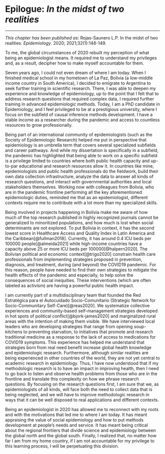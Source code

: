 # Epilogue: _In the midst of two realities_ {#chapter8}

\chaptermark{In the midst of two realities}

\vspace*{\fill}

---

\small
\noindent 
_This chapter has been published as_: Rojas-Saunero L.P. In the midst of two realities. _Epidemiology_. 2020; 2021;32(1):148-149.
\newpage
\normalsize

To me, the global circumstances of 2020 rebuilt my perception of what being an epidemiologist means. It required me to understand my privileges and, as a result, decipher how to make myself accountable for them.

Seven years ago, I could not even dream of where I am today.  When I finished medical school in my hometown of La Paz, Bolivia (a low-middle income country in South America), I decided to emigrate to Argentina to seek further training in scientific research. There, I was able to deepen my experience and knowledge of epidemiology, up to the point that I felt that to address research questions that required complex data, I required further training in advanced epidemiologic methods. Today, I am a PhD candidate in Epidemiology, and I feel privileged to be at a prestigious university, where I focus on the subfield of causal inference methods development. I have a stable income as a researcher during the pandemic and access to countless resources to grow professionally.

Being part of an international community of epidemiologists (such as the Society of Epidemiologic Research) helped me put in perspective that epidemiology is an umbrella term that covers several specialized subfields and career pathways. And while my dissertation is specifically in a subfield, the pandemic has highlighted that being able to work on a specific subfield is a privilege limited to countries where both public health capacity and up-to-par educational and research resources allow it. In countries like mine, epidemiologists and public health professionals do the fieldwork, build their own data collection infrastructure, analyze the data to answer all kinds of research questions, and interact with governmental authorities and local stakeholders themselves. Working now with colleagues from Bolivia, who are in the pandemic frontline performing all the key aforementioned epidemiologic duties, reminded me that as an epidemiologist, different contexts require me to contribute with a lot more than my specialized skills. 

Being involved in projects happening in Bolivia make me aware of how much of the top research published in highly recognized journals cannot be generalized to minoritized populations, and how much is lost when social determinants are not explored. To put Bolivia in context, it has the second lowest score in Healthcare Access and Quality Index in Latin America and the Caribbean[@fullman2018]. Currently, it has around 0.4 ICU beds per 100000 people[@almeida2021] while high-income countries have a capacity above 25 or more ICU beds per 100000[@halpern2020]. The Bolivian political and economic context[@trigo2020] constrain health care professionals from implementing strategies proposed in prevention, diagnosis, and treatment, during (and beyond) the COVID19 pandemic. For this reason, people have needed to find their own strategies to mitigate the health effects of the pandemic and especially, to help solve the consequences of social inequities. These interventions (which are often labeled as activism) are having a powerful public health impact. 

I am currently part of a multidisciplinary team that founded the Red Estratégica para el Autocuidado Socio-Comunitario (Strategic Network for Socio-Communitary Self-Care)[@reas2020]. We systematize collective experiences and community-based self-management strategies developed in hot spots of political conflict[@bjork-james2020] and marginalized rural areas with the intention of making them visible.  We have interviewed local leaders who are developing strategies that range from opening soup-kitchens to preventing starvation, to initiatives that promote and research traditional medicine as a response to the lack of access to medications for COVID19 symptoms. This experience has helped me understand that strategies born from real need benefit increase global health knowledge and epidemiologic research. Furthermore, although similar realities are being experienced in other countries of the world, they are not yet central to academic research in epidemiology. Thus, I have now understood that if my methodologic research is to have an impact in improving health, then I need to go back to listen and observe health problems from those who are in the frontline and translate this complexity on how we phrase research questions. By focusing on the research questions first, I am sure that we, as epidemiologists of all kinds, will face both the need to collect data that is being neglected, and we will have to improve methodologic research in ways that it can be well disposed to real applications and different contexts.

Being an epidemiologist in 2020 has allowed me to reconnect with my roots and with the motivations that led me to where I am today. It has meant appraising the value of social epidemiology and how to put methods development at people's needs and service. It has meant being critical about the regional frontiers that divide science and epidemiology between the global north and the global south. Finally, I realized that, no matter how far I am from my home country, if I am not accountable for my privilege to this learning process, I will be perpetuating this division.  


\newpage

\printbibliography[segment=\therefsegment,heading=subbibliography]